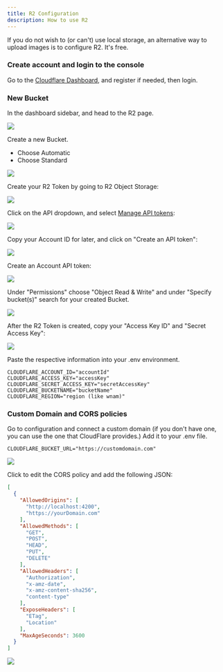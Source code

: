 ```yaml
---
title: R2 Configuration
description: How to use R2
---
```



If you do not wish to (or can't) use local storage, an alternative way to upload images is to configure R2. It's free.<br />

<Steps>

### Create account and login to the console

Go to the [Cloudflare Dashboard](https://dash.cloudflare.com/r2/overview), and register if needed, then login.

### New Bucket

In the dashboard sidebar, and head to the R2 page.

<img src="https://github.com/user-attachments/assets/6d540494-b439-4715-9e8c-615e1f734aef" />

Create a new Bucket.
- Choose Automatic
- Choose Standard

<img src="https://github.com/user-attachments/assets/f679ff9f-1a9c-4d09-b663-2fa2baadea93" />

Create your R2 Token by going to R2 Object Storage:

<img src="https://i.imgur.com/yVJwVBb.png" />

Click on the API dropdown, and select [Manage API tokens](https://dash.cloudflare.com/?to=/:account/r2/api-tokens):

<img src="https://i.imgur.com/PmzyGeQ.png" />

Copy your Account ID for later, and click on "Create an API token":

<img src="https://i.imgur.com/hvsGnWI.png" />

Create an Account API token:

<img src="https://i.imgur.com/MvZsYfC.png" />

Under "Permissions" choose "Object Read & Write" and under "Specify bucket(s)" search for your created Bucket.

<img src="https://github.com/user-attachments/assets/30991d43-9920-47d4-9c53-bde619974009" />

After the R2 Token is created, copy your "Access Key ID" and "Secret Access Key":

<img src="https://github.com/user-attachments/assets/d4b4218f-fe20-47ec-937a-0d516fa74c64" />

Paste the respective information into your .env environment.

```dotenv
CLOUDFLARE_ACCOUNT_ID="accountId"
CLOUDFLARE_ACCESS_KEY="accessKey"
CLOUDFLARE_SECRET_ACCESS_KEY="secretAccessKey"
CLOUDFLARE_BUCKETNAME="bucketName"
CLOUDFLARE_REGION="region (like wnam)"
```

### Custom Domain and CORS policies

Go to configuration and connect a custom domain (if you don't have one, you can use the one that CloudFlare provides.)
Add it to your .env file.

```dotenv
CLOUDFLARE_BUCKET_URL="https://customdomain.com"
```

<img src="https://github.com/user-attachments/assets/a7bff532-f69b-4095-bb66-e46b7d3b14bd" />

Click to edit the CORS policy and add the following JSON:

```json
[
  {
    "AllowedOrigins": [
      "http://localhost:4200",
      "https://yourDomain.com"
    ],
    "AllowedMethods": [
      "GET",
      "POST",
      "HEAD",
      "PUT",
      "DELETE"
    ],
    "AllowedHeaders": [
      "Authorization",
      "x-amz-date",
      "x-amz-content-sha256",
      "content-type"
    ],
    "ExposeHeaders": [
      "ETag",
      "Location"
    ],
    "MaxAgeSeconds": 3600
  }
]
```

<img src="https://github.com/user-attachments/assets/1f84fe71-dd2d-4ca6-92bf-6193d36c9b54" />

</Steps>
